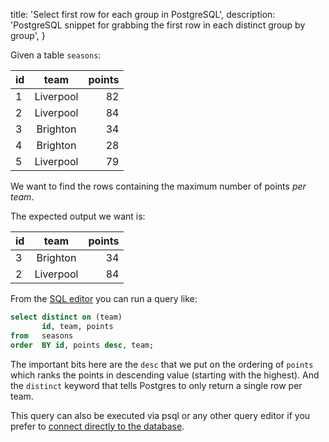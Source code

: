 
  title: 'Select first row for each group in PostgreSQL',
  description: 'PostgreSQL snippet for grabbing the first row in each distinct group by group',
}

Given a table `seasons`:

| id  |   team    | points |
| --- | :-------: | -----: |
| 1   | Liverpool |     82 |
| 2   | Liverpool |     84 |
| 3   | Brighton  |     34 |
| 4   | Brighton  |     28 |
| 5   | Liverpool |     79 |

We want to find the rows containing the maximum number of points *per team*.

The expected output we want is:

| id  |   team    | points |
| --- | :-------: | -----: |
| 3   | Brighton  |     34 |
| 2   | Liverpool |     84 |

From the [SQL editor](https://app.supabase.com/project/_/sql) you can run a query like:

```sql
select distinct on (team)
       id, team, points
from   seasons
order  BY id, points desc, team;
```

The important bits here are the `desc` that we put on the ordering of `points` which ranks the points in descending value (starting with the highest). And the `distinct` keyword that tells Postgres to only return a single row per team.

This query can also be executed via psql or any other query editor if you prefer to [connect directly to the database](/docs/guides/database/connecting-to-postgres#direct-connections).


